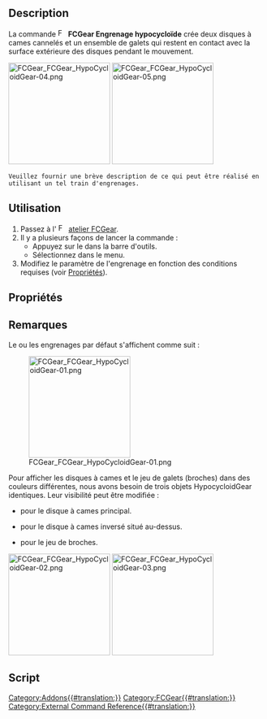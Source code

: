 {{UnfinishedDocu}}
<languages/>

{{Docnav/fr
|[[FCGear_LanternGear/fr|Pignon lanterne]] 
|[[FCGear_GearConnector/fr|Combiner deux engrenages]]
|[[FCGear_Workbench/fr|Atelier FCGear]]
|IconL=FCGear_LanternGear.svg
|IconR=FCGear_GearConnector.svg
|IconC=FCGear_workbench_icon.svg
}}

{{GuiCommand/fr
|Name=FCGear HypoCycloidGear
|Name/fr=FCGear Engrenage hypocycloïde
|MenuLocation=Gear → HypoCycloid Gear
|Workbenches=[[FCGear_Workbench/fr|FCGear]]
|Shortcut=Aucun
|Version=1.0
|SeeAlso=
}}

==Description==

La commande [[File:FCGear_HypoCycloidGear.svg|16px]] '''FCGear Engrenage hypocycloïde''' crée deux disques à cames cannelés et un ensemble de galets qui restent en contact avec la surface extérieure des disques pendant le mouvement.

[[Image:FCGear_FCGear_HypoCycloidGear-04.png|200px]] [[Image:FCGear_FCGear_HypoCycloidGear-05.png|200px]]
{{Caption|A gauche : engrenage hypocycloïde. A droite : engrenage et transparence avec un engrenage inversé et un jeu de galets}}

 Veuillez fournir une brève description de ce qui peut être réalisé en utilisant un tel train d'engrenages.

<span id="Usage"></span>
==Utilisation==

# Passez à l' [[Image:FCGear_workbench_icon.svg|16px]] [[FCGear_Workbench/fr|atelier FCGear]].
# Il y a plusieurs façons de lancer la commande :
#* Appuyez sur le {{Button|[[File:FCGear_HypoCycloidGear.svg|16px]] [[FCGear_HypoCycloidGear/fr|HypoCycloid Gear]]}} dans la barre d'outils.
#* Sélectionnez {{MenuCommand|Gear → [[File:FCGear_HypoCycloidGear.svg|16px]] HypoCycloid Gear}} dans le menu.
# Modifiez le paramètre de l'engrenage en fonction des conditions requises (voir [[#Propri.C3.A9t.C3.A9s|Propriétés]]).

<span id="Properties"></span>
==Propriétés==

<span id="Notes"></span>
==Remarques==

Le ou les engrenages par défaut s'affichent comme suit :

[[Image:FCGear_FCGear_HypoCycloidGear-01.png|200px]]

Pour afficher les disques à cames et le jeu de galets (broches) dans des couleurs différentes, nous avons besoin de trois objets HypocycloidGear identiques. Leur visibilité peut être modifiée :
* {{PropertyData|show_disk0|Bool}} pour le disque à cames principal.
* {{PropertyData|show_disk1|Bool}} pour le disque à cames inversé situé au-dessus.
* {{PropertyData|show_pins|Bool}} pour le jeu de broches.

[[Image:FCGear_FCGear_HypoCycloidGear-02.png|200px]] [[Image:FCGear_FCGear_HypoCycloidGear-03.png|200px]]
{{Caption|A gauche : objets HypocycloidGear tels que créés. A droite : objets repositionnés pour obtenir une meilleure vue sur chaque objet}}

<span id="Scripting"></span>
==Script==


{{Docnav/fr
|[[FCGear_LanternGear/fr|Pignon lanterne]] 
|[[FCGear_GearConnector/fr|Combiner deux engrenages]]
|[[FCGear_Workbench/fr|Atelier FCGear]]
|IconL=FCGear_LanternGear.svg
|IconR=FCGear_GearConnector.svg
|IconC=FCGear_workbench_icon.svg
}}

[[Category:Addons{{#translation:}}]]
[[Category:FCGear{{#translation:}}]]
[[Category:External Command Reference{{#translation:}}]]